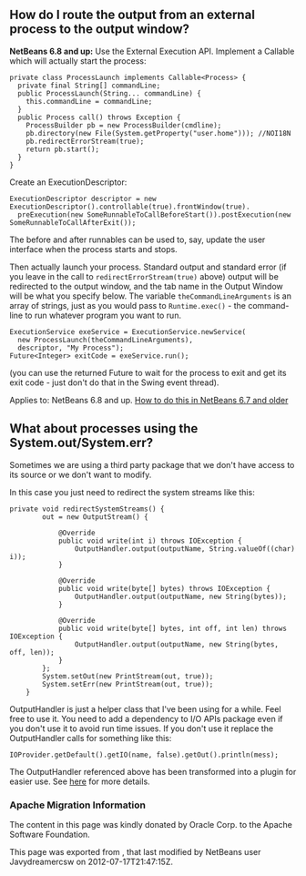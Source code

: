 <!--

    Licensed to the Apache Software Foundation (ASF) under one
    or more contributor license agreements.  See the NOTICE file
    distributed with this work for additional information
    regarding copyright ownership.  The ASF licenses this file
    to you under the Apache License, Version 2.0 (the
    "License"); you may not use this file except in compliance
    with the License.  You may obtain a copy of the License at

      http://www.apache.org/licenses/LICENSE-2.0

    Unless required by applicable law or agreed to in writing,
    software distributed under the License is distributed on an
    "AS IS" BASIS, WITHOUT WARRANTIES OR CONDITIONS OF ANY
    KIND, either express or implied.  See the License for the
    specific language governing permissions and limitations
    under the License.

-->

==How do I route the output from an external process to the output window?==

'''NetBeans 6.8 and up:''' Use the External Execution API.  Implement a Callable which will actually start the process:
<pre>private class ProcessLaunch implements Callable<Process> {
  private final String[] commandLine;
  public ProcessLaunch(String... commandLine) {
    this.commandLine = commandLine;
  }
  public Process call() throws Exception {
    ProcessBuilder pb = new ProcessBuilder(cmdline);
    pb.directory(new File(System.getProperty("user.home"))); //NOI18N
    pb.redirectErrorStream(true);
    return pb.start();
  }
}</pre>


Create an ExecutionDescriptor:
<pre>
ExecutionDescriptor descriptor = new ExecutionDescriptor().controllable(true).frontWindow(true).
  preExecution(new SomeRunnableToCallBeforeStart()).postExecution(new SomeRunnableToCallAfterExit());
</pre>

The before and after runnables can be used to, say, update the user interface when the process starts and stops.

Then actually launch your process.  Standard output and standard error (if you leave in the call to <code>redirectErrorStream(true)</code> above) output will be redirected to the output window, and the tab name in the Output Window will be what you specify below.  The variable <code>theCommandLineArguments</code> is an array of strings, just as you would pass to <code>Runtime.exec()</code> - the command-line to run whatever program you want to run.

<pre>ExecutionService exeService = ExecutionService.newService(
  new ProcessLaunch(theCommandLineArguments),
  descriptor, "My Process");
Future<Integer> exitCode = exeService.run();</pre>

(you can use the returned Future to wait for the process to exit and get its exit code - just don't do that in the Swing event thread).

Applies to:  NetBeans 6.8 and up.
[[DevFaqOutputWindowExternalProcessNb67| How to do this in NetBeans 6.7 and older]]

== What about processes using the System.out/System.err? ==

Sometimes we are using a third party package that we don't have access to its source or we don't want to modify.

In this case you just need to redirect the system streams like this:

<pre>
private void redirectSystemStreams() {
        out = new OutputStream() {

            @Override
            public void write(int i) throws IOException {
                OutputHandler.output(outputName, String.valueOf((char) i));
            }

            @Override
            public void write(byte[] bytes) throws IOException {
                OutputHandler.output(outputName, new String(bytes));
            }

            @Override
            public void write(byte[] bytes, int off, int len) throws IOException {
                OutputHandler.output(outputName, new String(bytes, off, len));
            }
        };
        System.setOut(new PrintStream(out, true));
        System.setErr(new PrintStream(out, true));
    }
</pre>

OutputHandler is just a helper class that I've been using for a while. Feel free to use it. You need to add a dependency to I/O APIs package even if you don't use it to avoid run time issues. If you don't use it replace the OutputHandler calls for something like this:

<pre>
IOProvider.getDefault().getIO(name, false).getOut().println(mess);
</pre>

The OutputHandler referenced above has been transformed into a plugin for easier use. See [http://plugins.netbeans.org/plugin/39695/?show=true here] for more details.

===Apache Migration Information===

The content in this page was kindly donated by Oracle Corp. to the
Apache Software Foundation.

This page was exported from , 
that last modified by NetBeans user Javydreamercsw 
on 2012-07-17T21:47:15Z.

